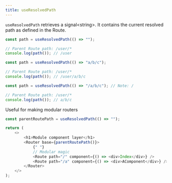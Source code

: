 ```yaml
---
title: useResolvedPath
---
```


`useResolvedPath` retrieves a signal\<string\>.
It contains the current resolved path as defined in the Route.

```js
const path = useResolvedPath(() => "");

// Parent Route path: /user/*
console.log(path()); // /user

const path = useResolvedPath(() => "a/b/c");

// Parent Route path: /user/*
console.log(path()); // /user/a/b/c

const path = useResolvedPath(() => "/a/b/c"); // Note: /

// Parent Route path: /user/*
console.log(path()); // a/b/c
```

Useful for making modular routers

```js
const parentRoutePath = useResolvedPath(() => "");

return (
	<>
		<h1>Module component layer</h1>
		<Router base={parentRoutePath()}>
			{" "}
			// Modular magic
			<Route path="/" component={() => <div>Index</div>} />
			<Route path="/a" component={() => <div>AComponent</div>} />
		</Router>
	</>
);
```
